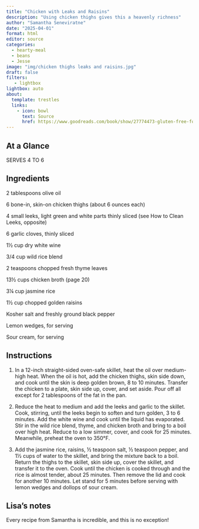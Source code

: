 ```yaml
---
title: "Chicken with Leaks and Raisins"
description: "Using chicken thighs gives this a heavenly richness"
author: "Samantha Seneviratne"
date: "2025-04-01"
format: html
editor: source
categories:
  - hearty-meal
  - beans
  - Jesse
image: "img/chicken thighs leaks and raisins.jpg"
draft: false
filters:
   - lightbox
lightbox: auto
about:
  template: trestles
  links:
    - icon: bowl
      text: Source
      href: https://www.goodreads.com/book/show/27774473-gluten-free-for-good
---
```



## At a Glance

SERVES 4 TO 6

## Ingredients

2 tablespoons olive oil

6 bone-in, skin-on chicken thighs (about 6 ounces each)

4 small leeks, light green and white parts thinly sliced (see How to Clean Leeks, opposite)

6 garlic cloves, thinly sliced

1½ cup dry white wine

3/4 cup wild rice blend

2 teaspoons chopped fresh thyme leaves

13½ cups chicken broth (page 20)

3¼ cup jasmine rice

1½ cup chopped golden raisins

Kosher salt and freshly ground black pepper

Lemon wedges, for serving

Sour cream, for serving

## Instructions

1. In a 12-inch straight-sided oven-safe skillet, heat the oil over medium-high heat. When the oil is hot, add the chicken thighs, skin side down, and cook until the skin is deep golden brown, 8 to 10 minutes. Transfer the chicken to a plate, skin side up, cover, and set aside. Pour off all except for 2 tablespoons of the fat in the pan.

2. Reduce the heat to medium and add the leeks and garlic to the skillet. Cook, stirring, until the leeks begin to soften and turn golden, 3 to 6 minutes. Add the white wine and cook until the liquid has evaporated. Stir in the wild rice blend, thyme, and chicken broth and bring to a boil over high heat. Reduce to a low simmer, cover, and cook for 25 minutes. Meanwhile, preheat the oven to 350°F.

3. Add the jasmine rice, raisins, ½ teaspoon salt, ½ teaspoon pepper, and 1½ cups of water to the skillet, and bring the mixture back to a boil. Return the thighs to the skillet, skin side up, cover the skillet, and transfer it to the oven. Cook until the chicken is cooked through and the rice is almost tender, about 25 minutes. Then remove the lid and cook for another 10 minutes. Let stand for 5 minutes before serving with lemon wedges and dollops of sour cream.


## Lisa's notes

Every recipe from Samantha is incredible, and this is no exception!